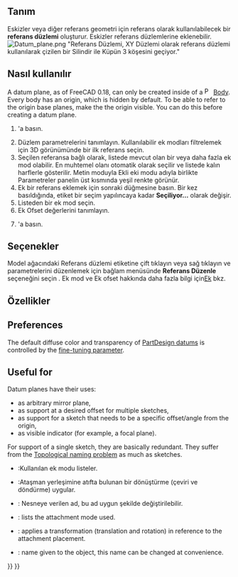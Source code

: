 <languages/>

{{Docnav
|[[PartDesign_Clone|Create a clone]]
|[[PartDesign_Line|Create a datum line]]
|[[PartDesign_Workbench|PartDesign]]
|IconL=PartDesign_Clone.svg
|IconR=PartDesign_Line.svg
|IconC=Workbench_PartDesign.svg
}}

<div class="mw-translate-fuzzy">
{{GuiCommand/tr
|Name=PartDesign Plane
|Name/tr=Referans düzlemi oluştur
|Workbenches=[[PartDesign Workbench/tr|Parça tasarım]]
|MenuLocation=Parça tasarım → Referans düzlemi oluştur
|Version=0.17
|SeeAlso=[[PartDesign Point|Referans noktası oluştur]], [[PartDesign Line|Referans çizgisi oluştur]]
}}
</div>

<span id="Description"></span>
== Tanım ==

Eskizler veya diğer referans geometri için referans olarak kullanılabilecek bir '''referans düzlemi''' oluşturur. Eskizler referans düzlemlerine eklenebilir.
[[File:Datum_plane.png|none]]
"Referans Düzlemi, XY Düzlemi olarak referans düzlemi kullanılarak çizilen bir Silindir ile Küpün 3 köşesini geçiyor."

<span id="Prerequisites"></span>
<div class="mw-translate-fuzzy">
== Nasıl kullanılır ==
</div>

A datum plane, as of FreeCAD 0.18, can only be created inside of a [[File:PartDesign_Body.svg|16px]] [[PartDesign_Body|Body]]. Every body has an origin, which is hidden by default. To be able to refer to the origin base planes, make the the origin visible. You can do this before creating a datum plane.

<span id="Usage"></span>
<div class="mw-translate-fuzzy">
#{{KEY|[[Image:PartDesign Plane.png|24px]] '''Referans düzlemi oluştur'''}}'a basın.
# Düzlem parametrelerini tanımlayın. Kullanılabilir ek modları filtrelemek için 3D görünümünde bir ilk referans seçin.
#Seçilen referansa bağlı olarak, listede mevcut olan bir veya daha fazla ek mod olabilir. En muhtemel olanı otomatik olarak seçilir ve listede kalın harflerle gösterilir. Metin moduyla Ekli eki modu adıyla birlikte Parametreler panelin üst kısmında yeşil renkte görünür.
#Ek bir referans eklemek için sonraki {{KEY|Referans}} düğmesine basın. Bir kez basıldığında, etiket bir seçim yapılıncaya kadar '''Seçiliyor...''' olarak değişir.
#Listeden bir ek mod seçin.
#Ek Ofset değerlerini tanımlayın.
#{{KEY|Tamam}}'a basın.
</div>

<div class="mw-translate-fuzzy">
== Seçenekler ==
</div>

<span id="Options"></span>
<div class="mw-translate-fuzzy">
Model ağacındaki Referans düzlemi etiketine çift tıklayın veya sağ tıklayın ve parametrelerini düzenlemek için bağlam menüsünde '''Referans Düzenle''' seçeneğini seçin . Ek mod ve Ek ofset hakkında daha fazla bilgi için[[Part EditAttachment|Ek]] bkz.
</div>

<div class="mw-translate-fuzzy">
== Özellikler ==
</div>

==Preferences==

The default diffuse color and transparency of [[PartDesign_CompDatums|PartDesign datums]] is controlled by the {{MenuCommand|DefaultDatumColor}} [[Fine-tuning#PartDesign_Workbench|fine-tuning parameter]].

==Useful for==

Datum planes have their uses:
* as arbitrary mirror plane,
* as support at a desired offset for multiple sketches,
* as support for a sketch that needs to be a specific offset/angle from the origin,
* as visible indicator (for example, a focal plane).

For support of a single sketch, they are basically redundant. They suffer from the [[Topological_naming_problem|Topological naming problem]] as much as sketches.

<span id="Properties"></span>
<div class="mw-translate-fuzzy">
* {{PropertyData|MapMode}}:Kullanılan ek modu listeler.
* {{PropertyData|Attachment Offset}}:Ataşman yerleşimine atıfta bulunan bir dönüştürme (çeviri ve döndürme) uygular.
* {{PropertyData|Label}}: Nesneye verilen ad, bu ad uygun şekilde değiştirilebilir.
</div>

* {{PropertyData|MapMode}}: lists the attachment mode used.
* {{PropertyData|Attachment Offset}}: applies a transformation (translation and rotation) in reference to the attachment placement.
* {{PropertyData|Label}}: name given to the object, this name can be changed at convenience.


{{Docnav
|[[PartDesign_Clone|Create a clone]]
|[[PartDesign_Line|Create a datum line]]
|[[PartDesign_Workbench|PartDesign]]
|IconL=PartDesign_Clone.svg
|IconR=PartDesign_Line.svg
|IconC=Workbench_PartDesign.svg
}}

{{PartDesign Tools navi{{#translation:}}}}
{{Userdocnavi{{#translation:}}}}